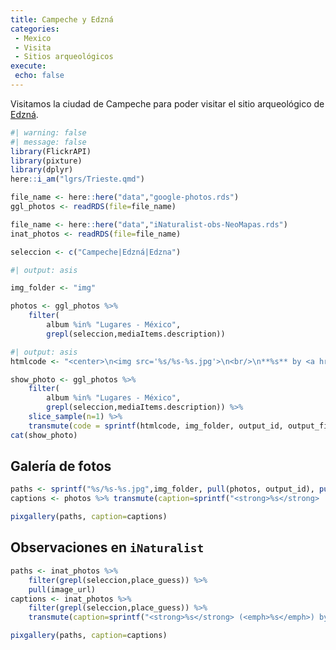 ```yaml
---
title: Campeche y Edzná
categories:
 - Mexico
 - Visita
 - Sitios arqueológicos
execute: 
 echo: false
---
```


Visitamos la ciudad de Campeche para poder visitar el sitio arqueológico de [Edzná](https://es.wikipedia.org/wiki/Edzn%C3%A1).

```r
#| warning: false
#| message: false
library(FlickrAPI)
library(pixture)
library(dplyr)
here::i_am("lgrs/Trieste.qmd")
```

```r
file_name <- here::here("data","google-photos.rds")
ggl_photos <- readRDS(file=file_name)

file_name <- here::here("data","iNaturalist-obs-NeoMapas.rds")
inat_photos <- readRDS(file=file_name)

seleccion <- c("Campeche|Edzná|Edzna")
```


```r
#| output: asis

img_folder <- "img"

photos <- ggl_photos %>% 
    filter(
        album %in% "Lugares - México",
        grepl(seleccion,mediaItems.description))

```


```r
#| output: asis
htmlcode <- "<center>\n<img src='%s/%s-%s.jpg'>\n<br/>\n**%s** by <a href='%s' target='googlephotos'>JR Ferrer-Paris @ Google Photos</a><br/></center>"

show_photo <- ggl_photos %>% 
    filter(
        album %in% "Lugares - México",
        grepl(seleccion,mediaItems.description)) %>% 
    slice_sample(n=1) %>%
    transmute(code = sprintf(htmlcode, img_folder, output_id, output_file, mediaItems.description,mediaItems.productUrl)) %>% pull()
cat(show_photo)
```



## Galería de fotos

```r

paths <- sprintf("%s/%s-%s.jpg",img_folder, pull(photos, output_id), pull(photos, output_file))
captions <- photos %>% transmute(caption=sprintf("<strong>%s</strong>  por <a href='%s' target='googlephotos'>JR Ferrer-Paris @ Google Photos</a>",mediaItems.description,mediaItems.productUrl)) %>% pull

pixgallery(paths, caption=captions)

```

## Observaciones en `iNaturalist`


```r
paths <- inat_photos %>% 
    filter(grepl(seleccion,place_guess)) %>% 
    pull(image_url)
captions <- inat_photos %>% 
    filter(grepl(seleccion,place_guess)) %>% 
    transmute(caption=sprintf("<strong>%s</strong> (<emph>%s</emph>) by <a href='%s' target='iNat'>NeoMapas @ iNaturalist</a>",species_guess,scientific_name,url)) %>% pull()

pixgallery(paths, caption=captions)
```
